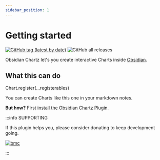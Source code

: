 ```yaml
---
sidebar_position: 1
---
```


# Getting started

[![GitHub tag (latest by date)](https://img.shields.io/github/v/tag/mrtnbroder/obsidian-chartz)](https://github.com/mrtnbroder/obsidian-chartz/releases) ![GitHub all releases](https://img.shields.io/github/downloads/mrtnbroder/obsidian-chartz/total)

Obsidian Chartz let's you create interactive Charts inside [Obsidian](https://www.obsidian.md).

## What this can do

Chart.register(...registerables)

You can create Charts like this one in your markdown notes.

<div style={{ width: "50%" }}>
  <Bar
    datasetIdKey="id"
    data={{
      height: "10px",
      labels: ["Friday", "Saturday", "Sunday"],
      datasets: [
        {
          id: 1,
          label: "Sleep",
          data: [6, 8, 9],
          backgroundColor: [
            "rgba(255, 99, 132, 0.2)",
            "rgba(54, 162, 235, 0.2)",
            "rgba(255, 206, 86, 0.2)",
          ],
          borderColor: [
            "rgba(255, 99, 132, 1)",
            "rgba(54, 162, 235, 1)",
            "rgba(255, 206, 86, 1)",
          ],
          borderWidth: 2,
        },
      ],
    }}
    options={{
      scales: {
        x: {
          grid: {
            color: "rgba(128, 128, 128, 0.2)",
          },
        },
        y: {
          grid: {
            color: "rgba(128, 128, 128, 0.2)",
          },
        },
      },
    }}
  />
</div>

**But how?** First [install the Obsidian Chartz Plugin](/installation).

:::info SUPPORTING

If this plugin helps you, please consider donating to keep development going.

[![bmc](https://img.buymeacoffee.com/button-api/?slug=mrtnbroder&font_family=Inter&button_colour=FFDD00)](https://www.buymeacoffee.com/mrtnbroder)

:::
